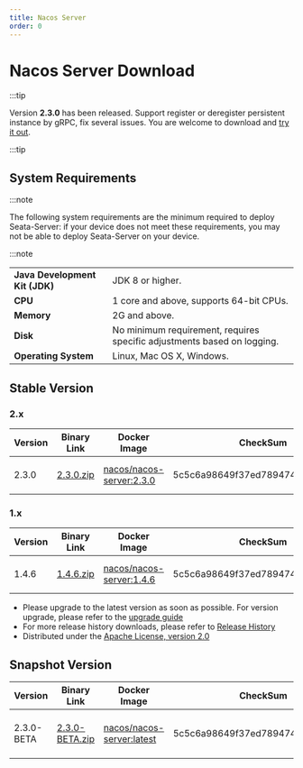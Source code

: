 ```yaml
---
title: Nacos Server
order: 0
---
```



# Nacos Server Download

:::tip

Version **2.3.0** has been released. Support register or deregister persistent instance by gRPC,
fix several issues.
You are welcome to download and [try it out](https://github.com/alibaba/nacos/releases/tag/2.3.0).

:::tip


## System Requirements

:::note

The following system requirements are the minimum required to deploy Seata-Server: if your device does not meet these requirements, you may not be able to deploy Seata-Server on your device.

:::note

|             |                                                                                                                         |
|-------------|------------------------------------------------------------------------------------------------------------------------------------|
| **Java Development Kit (JDK)** | JDK 8 or higher.  |
| **CPU**  | 1 core and above, supports 64-bit CPUs.    |
| **Memory** | 2G and above. |
| **Disk** | No minimum requirement, requires specific adjustments based on logging.|
| **Operating System** | Linux, Mac OS X, Windows. |

## Stable Version

### 2.x
| Version | Binary Link                                                  | Docker Image                                                 | CheckSum                         | Release Notes                                    | Reference Docs                                   |
| ------- | ------------------------------------------------------------ | ------------------------------------------------------------ | -------------------------------- | ------------------------------------------------ | ------------------------------------------------ |
| 2.3.0   | [2.3.0.zip](https://github.com/alibaba/nacos/releases/download/2.3.0/nacos-server-2.3.0.zip) | [nacos/nacos-server:2.3.0](https://hub.docker.com/r/nacos/nacos-server/tags?page=1&name=2.3.0) | 5c5c6a98649f37ed7894743b21bc8777 | [2.3.0 Release Notes](https://github.com/alibaba/nacos/releases/tag/2.3.0)      | [2.3.x Quick Start](/docs/v2/quickstart/quick-start)      |

### 1.x

| Version | Binary Link                                                  | Docker Image                                                 | CheckSum                         | Release Notes                                    | Reference Docs                                   |
| ------- | ------------------------------------------------------------ | ------------------------------------------------------------ | -------------------------------- | ------------------------------------------------ | ------------------------------------------------ |
| 1.4.6   | [1.4.6.zip](https://github.com/alibaba/nacos/releases/download/1.4.6/nacos-server-1.4.6.zip) | [nacos/nacos-server:1.4.6](https://hub.docker.com/r/nacos/nacos-server/tags?page=1&name=1.4.6) | 5c5c6a98649f37ed7894743b21bc8777 | [1.4.6 Release Notes](https://github.com/alibaba/nacos/releases/tag/1.4.6)      | [1.4.6 Quick Start](/docs/v1/quickstart/quick-start)      |


 - Please upgrade to the latest version as soon as possible. For version upgrade, please refer to the [upgrade guide](/docs/v2/upgrading/version2-upgrading)
 - For more release history downloads, please refer to [Release History](release-history)
 - Distributed under the [Apache License, version 2.0](https://www.apache.org/licenses/)

## Snapshot Version

| Version | Binary Link | Docker Image | CheckSum | Release Notes | Reference Docs |
| ---- | ---- | ---- | ---- | ---- | ---- |
| 2.3.0-BETA | [2.3.0-BETA.zip](https://github.com/alibaba/nacos/releases/download/2.3.0-BETA/nacos-server-2.3.0-BETA.zip) | [nacos/nacos-server:latest](https://hub.docker.com/r/seataio/seata-server/tags?page=1&name=latest) | 5c5c6a98649f37ed7894743b21bc8777 | [2.3.0-BETA Release Notes](https://github.com/alibaba/nacos/releases/tag/2.3.0-BETA)      | [2.3.0-BETA Quick Start](/docs/user/quickstart/)      |